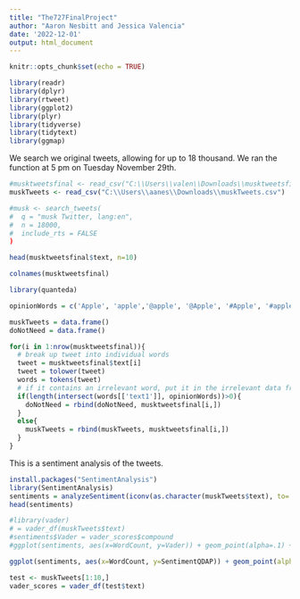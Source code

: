 ```yaml
---
title: "The727FinalProject"
author: "Aaron Nesbitt and Jessica Valencia"
date: '2022-12-01'
output: html_document
---
```


```r
knitr::opts_chunk$set(echo = TRUE)
```

```r
library(readr)
library(dplyr)
library(rtweet)
library(ggplot2)
library(plyr)
library(tidyverse)
library(tidytext)
library(ggmap)
```

We search we original tweets, allowing for up to 18 thousand. We ran the function at 5 pm on Tuesday November 29th.

```r
#musktweetsfinal <- read_csv("C:\\Users\\valen\\Downloads\\musktweetsfinal.csv")
muskTweets <- read_csv("C:\\Users\\aanes\\Downloads\\muskTweets.csv")
```

```r
#musk <- search_tweets(
#  q = "musk Twitter, lang:en",
#  n = 18000,
#  include_rts = FALSE
)
```

```r
head(musktweetsfinal$text, n=10)
```

```r
colnames(musktweetsfinal)
```

```r
library(quanteda)

opinionWords = c('Apple', 'apple','@apple', '@Apple', '#Apple', '#apple', 'Apple\'s', 'apple\'s','-Apple','Apples','@AppleSupport','@AppleTVPlus','#MuskTwitterAppleMeltdown','@Apple!','#AppleMusicLive')

muskTweets = data.frame()
doNotNeed = data.frame()

for(i in 1:nrow(musktweetsfinal)){
  # break up tweet into individual words
  tweet = musktweetsfinal$text[i]
  tweet = tolower(tweet)
  words = tokens(tweet)
  # if it contains an irrelevant word, put it in the irrelevant data frame
  if(length(intersect(words[['text1']], opinionWords))>0){
    doNotNeed = rbind(doNotNeed, musktweetsfinal[i,])
  }
  else{
    muskTweets = rbind(muskTweets, musktweetsfinal[i,])
  }
}
```




This is a sentiment analysis of the tweets. 
```r
install.packages("SentimentAnalysis")
library(SentimentAnalysis)
sentiments = analyzeSentiment(iconv(as.character(muskTweets$text), to='UTF-8'))
head(sentiments)
```

```r
#library(vader)
# = vader_df(muskTweets$text)
#sentiments$Vader = vader_scores$compound
#ggplot(sentiments, aes(x=WordCount, y=Vader)) + geom_point(alpha=.1) + geom_smooth()
```




```r
ggplot(sentiments, aes(x=WordCount, y=SentimentQDAP)) + geom_point(alpha=.1) + geom_smooth()
```
```r
test <- muskTweets[1:10,]
vader_scores = vader_df(test$text)
```



